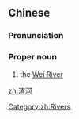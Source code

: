 ==Chinese==
{{zh-forms}}

===Pronunciation===
{{zh-pron
|m=Wèihé
|c=wai6 ho4
|cat=pn
}}

===Proper noun===
{{zh-proper noun}}

# the [[Wei River]]

[[Category:zh:Rivers]]

[[zh:渭河]]